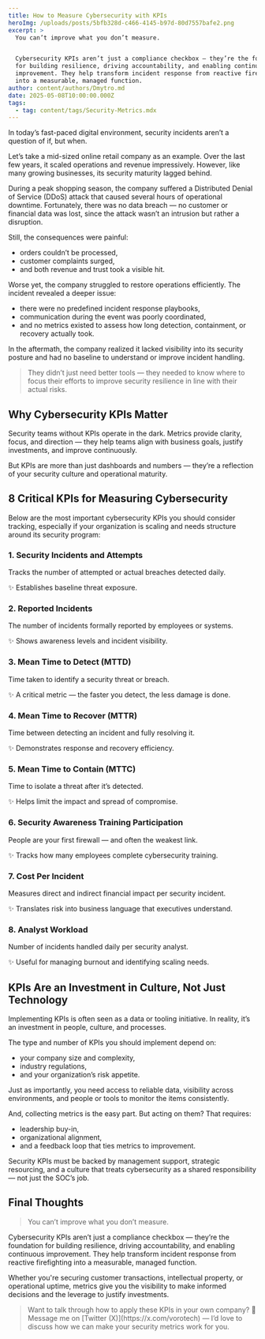 ```yaml
---
title: How to Measure Cybersecurity with KPIs
heroImg: /uploads/posts/5bfb328d-c466-4145-b97d-80d7557bafe2.png
excerpt: >
  You can’t improve what you don’t measure.


  Cybersecurity KPIs aren’t just a compliance checkbox — they’re the foundation
  for building resilience, driving accountability, and enabling continuous
  improvement. They help transform incident response from reactive firefighting
  into a measurable, managed function.
author: content/authors/Dmytro.md
date: 2025-05-08T10:00:00.000Z
tags:
  - tag: content/tags/Security-Metrics.mdx
---
```


In today’s fast-paced digital environment, security incidents aren’t a question of if, but when.

Let’s take a mid-sized online retail company as an example. Over the last few years, it scaled operations and revenue impressively. However, like many growing businesses, its security maturity lagged behind.

During a peak shopping season, the company suffered a Distributed Denial of Service (DDoS) attack that caused several hours of operational downtime. Fortunately, there was no data breach — no customer or financial data was lost, since the attack wasn’t an intrusion but rather a disruption.

Still, the consequences were painful:

* orders couldn’t be processed,
* customer complaints surged,
* and both revenue and trust took a visible hit.

Worse yet, the company struggled to restore operations efficiently. The incident revealed a deeper issue:

* there were no predefined incident response playbooks,
* communication during the event was poorly coordinated,
* and no metrics existed to assess how long detection, containment, or recovery actually took.

In the aftermath, the company realized it lacked visibility into its security posture and had no baseline to understand or improve incident handling.

> They didn’t just need better tools — they needed to know where to focus their efforts to improve security resilience in line with their actual risks.

## Why Cybersecurity KPIs Matter

Security teams without KPIs operate in the dark. Metrics provide clarity, focus, and direction — they help teams align with business goals, justify investments, and improve continuously.

But KPIs are more than just dashboards and numbers — they’re a reflection of your security culture and operational maturity.

## 8 Critical KPIs for Measuring Cybersecurity

Below are the most important cybersecurity KPIs you should consider tracking, especially if your organization is scaling and needs structure around its security program:

### 1. Security Incidents and Attempts

Tracks the number of attempted or actual breaches detected daily.

✨ Establishes baseline threat exposure.

### 2. Reported Incidents

The number of incidents formally reported by employees or systems.

✨ Shows awareness levels and incident visibility.

### 3. Mean Time to Detect (MTTD)

Time taken to identify a security threat or breach.

✨ A critical metric — the faster you detect, the less damage is done.

### 4. Mean Time to Recover (MTTR)

Time between detecting an incident and fully resolving it.

✨ Demonstrates response and recovery efficiency.

### 5. Mean Time to Contain (MTTC)

Time to isolate a threat after it’s detected.

✨ Helps limit the impact and spread of compromise.

### 6. Security Awareness Training Participation

People are your first firewall — and often the weakest link.

✨ Tracks how many employees complete cybersecurity training.

### 7. Cost Per Incident

Measures direct and indirect financial impact per security incident.

✨ Translates risk into business language that executives understand.

### 8. Analyst Workload

Number of incidents handled daily per security analyst.

✨ Useful for managing burnout and identifying scaling needs.

## KPIs Are an Investment in Culture, Not Just Technology

Implementing KPIs is often seen as a data or tooling initiative. In reality, it’s an investment in people, culture, and processes.

The type and number of KPIs you should implement depend on:

* your company size and complexity,
* industry regulations,
* and your organization’s risk appetite.

Just as importantly, you need access to reliable data, visibility across environments, and people or tools to monitor the items consistently.

And, collecting metrics is the easy part. But acting on them? That requires:

* leadership buy-in,
* organizational alignment,
* and a feedback loop that ties metrics to improvement.

Security KPIs must be backed by management support, strategic resourcing, and a culture that treats cybersecurity as a shared responsibility — not just the SOC’s job.

## Final Thoughts

> You can’t improve what you don’t measure.

Cybersecurity KPIs aren’t just a compliance checkbox — they’re the foundation for building resilience, driving accountability, and enabling continuous improvement. They help transform incident response from reactive firefighting into a measurable, managed function.

Whether you're securing customer transactions, intellectual property, or operational uptime, metrics give you the visibility to make informed decisions and the leverage to justify investments.

<BlockQuote authorName="Dmytro">
  Want to talk through how to apply these KPIs in your own company? 💬 Message me on [Twitter (X)](https://x.com/vorotech) — I’d love to discuss how we can make your security metrics work for you.
</BlockQuote>
